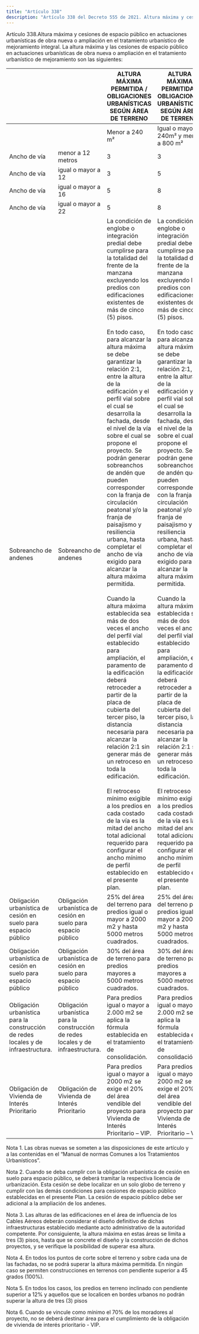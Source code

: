 ```yaml
---
title: "Artículo 338"
description: "Artículo 338 del Decreto 555 de 2021. Altura máxima y cesiones de espacio público en actuaciones urbanísticas de obra nueva o ampliació..."
---
```


Artículo 338.Altura máxima y cesiones de espacio público en actuaciones urbanísticas de obra nueva o ampliación en el tratamiento urbanístico de mejoramiento integral. La altura máxima y las cesiones de espacio público en actuaciones urbanísticas de obra nueva o ampliación en el tratamiento urbanístico de mejoramiento son las siguientes:
 

|  |  | ALTURA MÁXIMA PERMITIDA / OBLIGACIONES URBANÍSTICAS <br>  SEGÚN ÁREA DE TERRENO | ALTURA MÁXIMA PERMITIDA / OBLIGACIONES URBANÍSTICAS <br>  SEGÚN ÁREA DE TERRENO | ALTURA MÁXIMA PERMITIDA / OBLIGACIONES URBANÍSTICAS <br>  SEGÚN ÁREA DE TERRENO | ALTURA MÁXIMA PERMITIDA / OBLIGACIONES URBANÍSTICAS <br>  SEGÚN ÁREA DE TERRENO |
| --- | --- | --- | --- | --- | --- |
|  |  | Menor a 240 m² | Igual o mayor a <br> 240m² y menor a 800 m² | Mayor a 800m² y hasta 2.000 m2 | mayor a 2.000 m2 |
| Ancho de vía | menor 	a 	12 metros | 3 | 3 | 3 | 3 |
| Ancho de vía | igual o mayor a 12 | 3 | 5 | 5 | 5 |
| Ancho de vía | igual o mayor a 16 | 5 | 8 | 8 | 12 |
| Ancho de vía | igual o mayor a 22 | 5 | 8 | 12 | 12 |
| Sobreancho de andenes | Sobreancho de andenes | La condición de englobe o integración predial debe cumplirse para la totalidad del frente de la manzana excluyendo los predios con edificaciones existentes de más de cinco (5) pisos. <br>   <br> En todo caso, para alcanzar la altura máxima se debe garantizar la relación 2:1, entre la altura de la edificación y el perfil vial sobre el cual se desarrolla la fachada, desde el nivel de la vía sobre el cual se propone el proyecto. Se podrán generar sobreanchos de andén que pueden corresponder con la franja de circulación peatonal y/o la franja de paisajismo y resiliencia urbana, hasta completar el ancho de vía exigido para alcanzar la altura máxima permitida. <br>   <br> Cuando la altura máxima establecida sea más de dos veces el ancho del perfil vial establecido para ampliación, el paramento de la edificación deberá retroceder a partir de la placa de cubierta del tercer piso, la distancia necesaria para alcanzar la relación 2:1 sin generar más de un retroceso en toda la edificación. <br>   <br> El retroceso mínimo exigible a los predios en cada costado de la vía es la mitad del ancho total adicional requerido para configurar el ancho mínimo de perfil establecido en el presente plan. | La condición de englobe o integración predial debe cumplirse para la totalidad del frente de la manzana excluyendo los predios con edificaciones existentes de más de cinco (5) pisos. <br>   <br> En todo caso, para alcanzar la altura máxima se debe garantizar la relación 2:1, entre la altura de la edificación y el perfil vial sobre el cual se desarrolla la fachada, desde el nivel de la vía sobre el cual se propone el proyecto. Se podrán generar sobreanchos de andén que pueden corresponder con la franja de circulación peatonal y/o la franja de paisajismo y resiliencia urbana, hasta completar el ancho de vía exigido para alcanzar la altura máxima permitida. <br>   <br> Cuando la altura máxima establecida sea más de dos veces el ancho del perfil vial establecido para ampliación, el paramento de la edificación deberá retroceder a partir de la placa de cubierta del tercer piso, la distancia necesaria para alcanzar la relación 2:1 sin generar más de un retroceso en toda la edificación. <br>   <br> El retroceso mínimo exigible a los predios en cada costado de la vía es la mitad del ancho total adicional requerido para configurar el ancho mínimo de perfil establecido en el presente plan. | La condición de englobe o integración predial debe cumplirse para la totalidad del frente de la manzana excluyendo los predios con edificaciones existentes de más de cinco (5) pisos. <br>   <br> En todo caso, para alcanzar la altura máxima se debe garantizar la relación 2:1, entre la altura de la edificación y el perfil vial sobre el cual se desarrolla la fachada, desde el nivel de la vía sobre el cual se propone el proyecto. Se podrán generar sobreanchos de andén que pueden corresponder con la franja de circulación peatonal y/o la franja de paisajismo y resiliencia urbana, hasta completar el ancho de vía exigido para alcanzar la altura máxima permitida. <br>   <br> Cuando la altura máxima establecida sea más de dos veces el ancho del perfil vial establecido para ampliación, el paramento de la edificación deberá retroceder a partir de la placa de cubierta del tercer piso, la distancia necesaria para alcanzar la relación 2:1 sin generar más de un retroceso en toda la edificación. <br>   <br> El retroceso mínimo exigible a los predios en cada costado de la vía es la mitad del ancho total adicional requerido para configurar el ancho mínimo de perfil establecido en el presente plan. | La condición de englobe o integración predial debe cumplirse para la totalidad del frente de la manzana excluyendo los predios con edificaciones existentes de más de cinco (5) pisos. <br>   <br> En todo caso, para alcanzar la altura máxima se debe garantizar la relación 2:1, entre la altura de la edificación y el perfil vial sobre el cual se desarrolla la fachada, desde el nivel de la vía sobre el cual se propone el proyecto. Se podrán generar sobreanchos de andén que pueden corresponder con la franja de circulación peatonal y/o la franja de paisajismo y resiliencia urbana, hasta completar el ancho de vía exigido para alcanzar la altura máxima permitida. <br>   <br> Cuando la altura máxima establecida sea más de dos veces el ancho del perfil vial establecido para ampliación, el paramento de la edificación deberá retroceder a partir de la placa de cubierta del tercer piso, la distancia necesaria para alcanzar la relación 2:1 sin generar más de un retroceso en toda la edificación. <br>   <br> El retroceso mínimo exigible a los predios en cada costado de la vía es la mitad del ancho total adicional requerido para configurar el ancho mínimo de perfil establecido en el presente plan. |
| Obligación urbanística de cesión en suelo para espacio público | Obligación urbanística de cesión en suelo para espacio público | 25% del área del terreno para predios igual o mayor a 2000 m2 y hasta 5000 metros cuadrados. | 25% del área del terreno para predios igual o mayor a 2000 m2 y hasta 5000 metros cuadrados. | 25% del área del terreno para predios igual o mayor a 2000 m2 y hasta 5000 metros cuadrados. | 25% del área del terreno para predios igual o mayor a 2000 m2 y hasta 5000 metros cuadrados. |
| Obligación urbanística de cesión en suelo para espacio público | Obligación urbanística de cesión en suelo para espacio público | 30% del área de terreno para predios mayores a 5000 metros cuadrados. | 30% del área de terreno para predios mayores a 5000 metros cuadrados. | 30% del área de terreno para predios mayores a 5000 metros cuadrados. | 30% del área de terreno para predios mayores a 5000 metros cuadrados. |
| Obligación urbanística para la construcción de redes locales y de infraestructura. | Obligación urbanística para la construcción de redes locales y de infraestructura. | Para predios igual o mayor a 2.000 m2 se aplica la fórmula establecida en el tratamiento de consolidación. | Para predios igual o mayor a 2.000 m2 se aplica la fórmula establecida en el tratamiento de consolidación. | Para predios igual o mayor a 2.000 m2 se aplica la fórmula establecida en el tratamiento de consolidación. | Para predios igual o mayor a 2.000 m2 se aplica la fórmula establecida en el tratamiento de consolidación. |
| Obligación de Vivienda de Interés Prioritario | Obligación de Vivienda de Interés Prioritario | Para predios igual o mayor a 2000 m2 se exige el 20% del área vendible del proyecto para Vivienda de Interés Prioritario – VIP. | Para predios igual o mayor a 2000 m2 se exige el 20% del área vendible del proyecto para Vivienda de Interés Prioritario – VIP. | Para predios igual o mayor a 2000 m2 se exige el 20% del área vendible del proyecto para Vivienda de Interés Prioritario – VIP. | Para predios igual o mayor a 2000 m2 se exige el 20% del área vendible del proyecto para Vivienda de Interés Prioritario – VIP. |


 
Nota 1. Las obras nuevas se someten a las disposiciones de este artículo y a las contenidas en el “Manual de normas Comunes a los Tratamientos Urbanísticos”.
 
Nota 2. Cuando se deba cumplir con la obligación urbanística de cesión en suelo para espacio público, se deberá tramitar la respectiva licencia de urbanización. Esta cesión se debe localizar en un solo globo de terreno y cumplir con las demás condiciones para cesiones de espacio público establecidas en el presente Plan. La cesión de espacio público debe ser adicional a la ampliación de los andenes.
 
Nota 3. Las alturas de las edificaciones en el área de influencia de los Cables Aéreos deberán considerar el diseño definitivo de dichas infraestructuras establecido mediante acto administrativo de la autoridad competente. Por consiguiente, la altura máxima en estas áreas se limita a tres (3) pisos, hasta que se concrete el diseño y la construcción de dichos proyectos, y se verifique la posibilidad de superar esa altura.
 
Nota 4. En todos los puntos de corte sobre el terreno y sobre cada una de las fachadas, no se podrá superar la altura máxima permitida. En ningún caso se permiten construcciones en terrenos con pendiente superior a 45 grados (100%).
 
Nota 5. En todos los casos, los predios en terreno inclinado con pendiente superior a 12% y aquellos que se localicen en bordes urbanos no podrán superar la altura de tres (3) pisos
 
Nota 6. Cuando se vincule como mínimo el 70% de los moradores al proyecto, no se deberá destinar área para el cumplimiento de la obligación de vivienda de interés prioritario - VIP.
